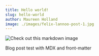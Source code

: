 ```yaml
---
title: Hello world!
slug: hello-world
author: Maureen Holland
image: ./images/felix-lannoo-post-1.jpg
---
```


![Check out this markdown image](./images/felix-lannoo-post-1.jpg)

Blog post test with MDX and front-matter